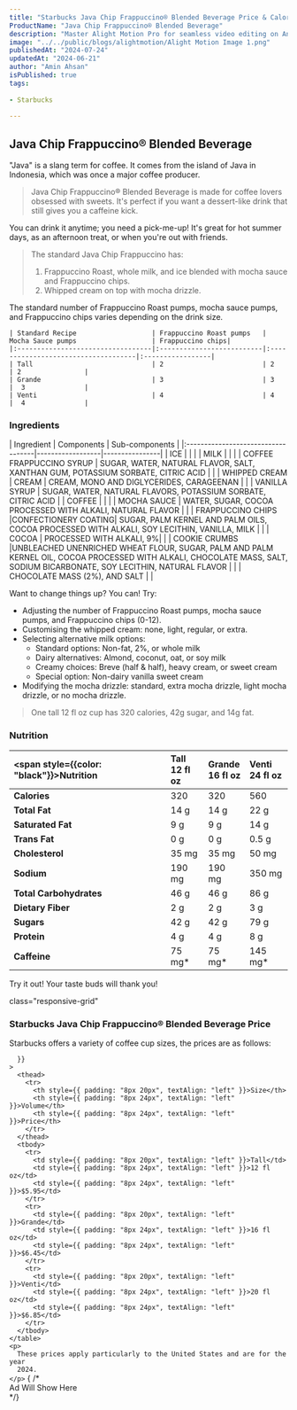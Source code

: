 ```yaml
---
title: "Starbucks Java Chip Frappuccino® Blended Beverage Price & Calories"
ProductName: "Java Chip Frappuccino® Blended Beverage" 
description: "Master Alight Motion Pro for seamless video editing on Android, iOS, and Tablets with our ultimate guide, unlocking advanced features and elevating your skills in 2024!"
image: "../../public/blogs/alightmotion/Alight Motion Image 1.png"
publishedAt: "2024-07-24"
updatedAt: "2024-06-21"
author: "Amin Ahsan"
isPublished: true
tags:
 
- Starbucks
      
---
```


 
## Java Chip Frappuccino® Blended Beverage 

"Java" is a slang term for coffee. It comes from the island of Java in Indonesia, which was once a major coffee producer.

> Java Chip Frappuccino® Blended Beverage is made for coffee lovers obsessed with sweets. It's perfect if you want a dessert-like drink that still gives you a caffeine kick.

You can drink it anytime; you need a pick-me-up! It's great for hot summer days, as an afternoon treat, or when you're out with friends.

> The standard Java Chip Frappuccino has:
> 1. Frappuccino Roast, whole milk, and ice blended with mocha sauce and Frappuccino chips.
> 2. Whipped cream on top with mocha drizzle.

The standard number of Frappuccino Roast pumps, mocha sauce pumps, and Frappuccino chips varies depending on the drink size.


    | Standard Recipe                   | Frappuccino Roast pumps   | Mocha Sauce pumps                   | Frappuccino chips|
    |:----------------------------------|:--------------------------|:------------------------------------|:-----------------|
    | Tall                              | 2                         | 2                                   | 2                |
    | Grande                            | 3                         | 3                                   |  3               |
    | Venti                             | 4                         | 4                                   |  4               |




<style jsx>{`
  .table-container {
    overflow-x: auto;
    position: relative;
  }
  .table-container table {
    border-collapse: collapse;
    width: 30%;
  }
  .table-container th,
  .table-container td {
    border: 1px solid #ddd;
    padding: 2px;
    min-width: 30px;
    font-size: 11px;
  }
  .table-container th:first-child,
  .table-container td:first-child {
    position: sticky;
    left: 0;
    background-color: white;
    z-index: 1;
  }
  @media (max-width: 768px) {
    .table-container th:not(:first-child),
    .table-container td:not(:first-child) {
      min-width: 50px;
    }
  }
`}</style>


### Ingredients
<div style={{ overflowX: "scroll", fontSize: "14px" }}>
  | Ingredient                         | Components       | Sub-components |
  |:-----------------------------------|------------------|----------------|
  | ICE                                |                  |                | 
  | MILK                               |                  |                | 
  | COFFEE FRAPPUCCINO SYRUP           | SUGAR, WATER, NATURAL FLAVOR, SALT, XANTHAN GUM, POTASSIUM SORBATE, CITRIC ACID                 |                | 
  | WHIPPED CREAM                      | CREAM            | CREAM, MONO AND DIGLYCERIDES, CARAGEENAN               | 
  |                                    | VANILLA SYRUP    | SUGAR, WATER, NATURAL FLAVORS, POTASSIUM SORBATE, CITRIC ACID               | 
  | COFFEE                             |                  |                | 
  | MOCHA SAUCE                        | WATER, SUGAR, COCOA PROCESSED WITH ALKALI, NATURAL FLAVOR                 |                | 
  | FRAPPUCCINO CHIPS                  |CONFECTIONERY COATING| SUGAR, PALM KERNEL AND PALM OILS, COCOA PROCESSED WITH ALKALI, SOY LECITHIN, VANILLA, MILK               | 
  |                                    | COCOA            | PROCESSED WITH ALKALI, 9%| 
  |                                    | COOKIE CRUMBS    |UNBLEACHED UNENRICHED WHEAT FLOUR, SUGAR, PALM AND PALM KERNEL OIL, COCOA PROCESSED WITH ALKALI, CHOCOLATE MASS, SALT, SODIUM BICARBONATE, SOY LECITHIN, NATURAL FLAVOR                | 
  |                                    | CHOCOLATE MASS (2%), AND SALT                   |                | 
</div>

Want to change things up? You can! Try:
- Adjusting the number of Frappuccino Roast pumps, mocha sauce pumps, and Frappuccino chips (0-12).
- Customising the whipped cream: none, light, regular, or extra.
- Selecting alternative milk options: 
   - Standard options: Non-fat, 2%, or whole milk
   - Dairy alternatives: Almond, coconut, oat, or soy milk
   - Creamy choices: Breve (half & half), heavy cream, or sweet cream
   - Special option: Non-dairy vanilla sweet cream
- Modifying the mocha drizzle: standard, extra mocha drizzle, light mocha drizzle, or no mocha drizzle.

> One tall 12 fl oz cup has 320 calories, 42g sugar, and 14g fat. 

### Nutrition

<div className="table-container">

| <span style={{color: "black"}}>Nutrition</span>| Tall<br/>12 fl oz    | Grande<br/>16 fl oz  | Venti<br/>24 fl oz       |
|:--------------------|:---------------------|:---------------------|:-------------------------|
| **Calories**        | 320                  | 320                  | 560                      |
| **Total Fat**       | 14 g                 | 14 g                 | 22 g                     |
| **Saturated Fat**   | 9 g                  | 9 g                  | 14 g                     |
| **Trans Fat**       | 0 g                  | 0 g                  | 0.5 g                    |
| **Cholesterol**     | 35 mg                | 35 mg                | 50 mg                    |
| **Sodium**          | 190 mg               | 190 mg               | 350 mg                   |
| **Total Carbohydrates** | 46 g             | 46 g                 | 86 g                     |
| **Dietary Fiber**   | 2 g                  | 2 g                  | 3 g                      |
| **Sugars**          | 42 g                 | 42 g                 | 79 g                     |
| **Protein**         | 4 g                  | 4 g                  | 8 g                      |
| **Caffeine**        | 75 mg*               | 75 mg*               | 145 mg*                  |

</div>

Try it out! Your taste buds will thank you!

<style jsx>{`
  @media (min-width: 768px) {
    .responsive-grid {
      display: grid;
      grid-template-columns: 1fr 1fr;
    }
  }
`}</style>


<div
  style={{
    backgroundColor: "#cee3de",
    borderLeft: "3px solid #0c7556",
   padding: "20px",
    paddingTop: "13px", // Add padding to the top
        display: "grid",
        height: "fit-content",
      }} 
      
  class="responsive-grid"

>
  <div>
    <h3 style={{marginTop:'-5px'}}>Starbucks Java Chip Frappuccino® Blended Beverage Price</h3>
    <p>
      Starbucks offers a variety of coffee cup sizes, the prices are as follows:
    </p>
    <table
      style={{
        backgroundColor: "white",
        width: "100%",
        padding: "50px",
        borderCollapse: "collapse",
            borderRadius: "13px",
        
      }}
    >
      <thead>
        <tr>
          <th style={{ padding: "8px 20px", textAlign: "left" }}>Size</th>
          <th style={{ padding: "8px 24px", textAlign: "left" }}>Volume</th>
          <th style={{ padding: "8px 24px", textAlign: "left" }}>Price</th>
        </tr>
      </thead>
      <tbody>
        <tr>
          <td style={{ padding: "8px 20px", textAlign: "left" }}>Tall</td>
          <td style={{ padding: "8px 24px", textAlign: "left" }}>12 fl oz</td>
          <td style={{ padding: "8px 24px", textAlign: "left" }}>$5.95</td>
        </tr>
        <tr>
          <td style={{ padding: "8px 20px", textAlign: "left" }}>Grande</td>
          <td style={{ padding: "8px 24px", textAlign: "left" }}>16 fl oz</td>
          <td style={{ padding: "8px 24px", textAlign: "left" }}>$6.45</td>
        </tr>
        <tr>
          <td style={{ padding: "8px 20px", textAlign: "left" }}>Venti</td>
          <td style={{ padding: "8px 24px", textAlign: "left" }}>20 fl oz</td>
          <td style={{ padding: "8px 24px", textAlign: "left" }}>$6.85</td>
        </tr>
      </tbody>
    </table>
    <p>
      These prices apply particularly to the United States and are for the year
      2024.
    </p>
  </div>
  {  /* <div>Ad Will Show Here</div> */}
  <div></div>
</div>


